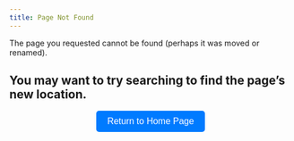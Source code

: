 ```yaml
---
title: Page Not Found
---
```


The page you requested cannot be found (perhaps it was moved or renamed).

## You may want to try searching to find the page's new location.

<style>

.center-button {
            display: flex;
            justify-content: center;
            align-items: center;
        }

.return-button-styled {
            padding: 10px 20px;
            font-size: 16px;
            color: white;
            background-color: #007bff;
            border: none;
            border-radius: 5px;
            cursor: pointer;
            transition: background-color 0.3s;
        }

.return-button-styled:hover {
            background-color: #0056b3;
        }
</style>


<div class="center-button">
<button class="return-button-styled" onclick="window.location.href = '/'">Return to Home Page</button>
</div>



